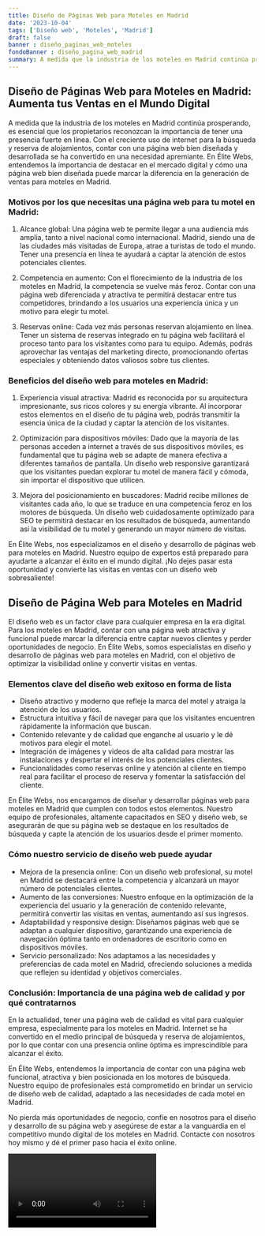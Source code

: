 ```yaml
---
title: Diseño de Páginas Web para Moteles en Madrid
date: '2023-10-04'
tags: ['Diseño web', 'Moteles', 'Madrid']
draft: false
banner : diseño_paginas_web_moteles
fondoBanner : diseño_pagina_web_madrid
summary: A medida que la industria de los moteles en Madrid continúa prosperando, es esencial que los propietarios reconozcan la importancia de tener una presencia fuerte en línea. Con el creciente uso de internet para la búsqueda y reserva de alojamientos, contar con una página web bien diseñada y desarrollada se ha convertido en una necesidad apremiante. En Élite Webs, entendemos la importancia de destacar en el mercado digital y cómo una página web bien diseñada puede marcar la diferencia en la generación de ventas para moteles en Madrid.
---
```


## Diseño de Páginas Web para Moteles en Madrid: Aumenta tus Ventas en el Mundo Digital

A medida que la industria de los moteles en Madrid continúa prosperando, es esencial que los propietarios reconozcan la importancia de tener una presencia fuerte en línea. Con el creciente uso de internet para la búsqueda y reserva de alojamientos, contar con una página web bien diseñada y desarrollada se ha convertido en una necesidad apremiante. En Élite Webs, entendemos la importancia de destacar en el mercado digital y cómo una página web bien diseñada puede marcar la diferencia en la generación de ventas para moteles en Madrid.

### Motivos por los que necesitas una página web para tu motel en Madrid:

1. Alcance global: Una página web te permite llegar a una audiencia más amplia, tanto a nivel nacional como internacional. Madrid, siendo una de las ciudades más visitadas de Europa, atrae a turistas de todo el mundo. Tener una presencia en línea te ayudará a captar la atención de estos potenciales clientes.

2. Competencia en aumento: Con el florecimiento de la industria de los moteles en Madrid, la competencia se vuelve más feroz. Contar con una página web diferenciada y atractiva te permitirá destacar entre tus competidores, brindando a los usuarios una experiencia única y un motivo para elegir tu motel.

3. Reservas online: Cada vez más personas reservan alojamiento en línea. Tener un sistema de reservas integrado en tu página web facilitará el proceso tanto para los visitantes como para tu equipo. Además, podrás aprovechar las ventajas del marketing directo, promocionando ofertas especiales y obteniendo datos valiosos sobre tus clientes.

### Beneficios del diseño web para moteles en Madrid:

1. Experiencia visual atractiva: Madrid es reconocida por su arquitectura impresionante, sus ricos colores y su energía vibrante. Al incorporar estos elementos en el diseño de tu página web, podrás transmitir la esencia única de la ciudad y captar la atención de los visitantes.

2. Optimización para dispositivos móviles: Dado que la mayoría de las personas acceden a internet a través de sus dispositivos móviles, es fundamental que tu página web se adapte de manera efectiva a diferentes tamaños de pantalla. Un diseño web responsive garantizará que los visitantes puedan explorar tu motel de manera fácil y cómoda, sin importar el dispositivo que utilicen.

3. Mejora del posicionamiento en buscadores: Madrid recibe millones de visitantes cada año, lo que se traduce en una competencia feroz en los motores de búsqueda. Un diseño web cuidadosamente optimizado para SEO te permitirá destacar en los resultados de búsqueda, aumentando así la visibilidad de tu motel y generando un mayor número de visitas.

En Élite Webs, nos especializamos en el diseño y desarrollo de páginas web para moteles en Madrid. Nuestro equipo de expertos está preparado para ayudarte a alcanzar el éxito en el mundo digital. ¡No dejes pasar esta oportunidad y convierte las visitas en ventas con un diseño web sobresaliente!

<GifSeo />

<Cta />

## Diseño de Página Web para Moteles en Madrid

El diseño web es un factor clave para cualquier empresa en la era digital. Para los moteles en Madrid, contar con una página web atractiva y funcional puede marcar la diferencia entre captar nuevos clientes y perder oportunidades de negocio. En Élite Webs, somos especialistas en diseño y desarrollo de páginas web para moteles en Madrid, con el objetivo de optimizar la visibilidad online y convertir visitas en ventas.

### Elementos clave del diseño web exitoso en forma de lista

- Diseño atractivo y moderno que refleje la marca del motel y atraiga la atención de los usuarios.
- Estructura intuitiva y fácil de navegar para que los visitantes encuentren rápidamente la información que buscan.
- Contenido relevante y de calidad que enganche al usuario y le dé motivos para elegir el motel.
- Integración de imágenes y videos de alta calidad para mostrar las instalaciones y despertar el interés de los potenciales clientes.
- Funcionalidades como reservas online y atención al cliente en tiempo real para facilitar el proceso de reserva y fomentar la satisfacción del cliente.

En Élite Webs, nos encargamos de diseñar y desarrollar páginas web para moteles en Madrid que cumplen con todos estos elementos. Nuestro equipo de profesionales, altamente capacitados en SEO y diseño web, se asegurarán de que su página web se destaque en los resultados de búsqueda y capte la atención de los usuarios desde el primer momento.

### Cómo nuestro servicio de diseño web puede ayudar

- Mejora de la presencia online: Con un diseño web profesional, su motel en Madrid se destacará entre la competencia y alcanzará un mayor número de potenciales clientes.
- Aumento de las conversiones: Nuestro enfoque en la optimización de la experiencia del usuario y la generación de contenido relevante, permitirá convertir las visitas en ventas, aumentando así sus ingresos.
- Adaptabilidad y responsive design: Diseñamos páginas web que se adaptan a cualquier dispositivo, garantizando una experiencia de navegación óptima tanto en ordenadores de escritorio como en dispositivos móviles.
- Servicio personalizado: Nos adaptamos a las necesidades y preferencias de cada motel en Madrid, ofreciendo soluciones a medida que reflejen su identidad y objetivos comerciales.

### Conclusión: Importancia de una página web de calidad y por qué contratarnos

En la actualidad, tener una página web de calidad es vital para cualquier empresa, especialmente para los moteles en Madrid. Internet se ha convertido en el medio principal de búsqueda y reserva de alojamientos, por lo que contar con una presencia online óptima es imprescindible para alcanzar el éxito.

En Élite Webs, entendemos la importancia de contar con una página web funcional, atractiva y bien posicionada en los motores de búsqueda. Nuestro equipo de profesionales está comprometido en brindar un servicio de diseño web de calidad, adaptado a las necesidades de cada motel en Madrid.

No pierda más oportunidades de negocio, confíe en nosotros para el diseño y desarrollo de su página web y asegúrese de estar a la vanguardia en el competitivo mundo digital de los moteles en Madrid. Contacte con nosotros hoy mismo y dé el primer paso hacia el éxito online.

<Video />

<CtaBot job='Moteles' city='Madrid'/>

<Gmaps query='Madrid+españa+maps' />